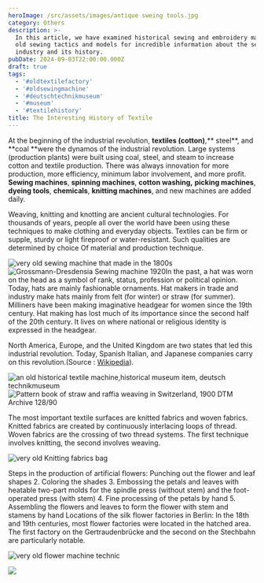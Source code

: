 ```yaml
---
heroImage: /src/assets/images/antique sweing tools.jpg
category: Others
description: >-
  In this article, we have examined historical sewing and embroidery machines,
  old sewing tactics and models for incredible information about the sewing
  industry and its history.
pubDate: 2024-09-03T22:00:00.000Z
draft: true
tags:
  - '#oldtextilefactory'
  - '#oldsewingmachine'
  - '#deutschtechnikmuseum'
  - '#museum'
  - '#textilehistory'
title: The Interesting History of Textile
---
```


At the beginning of the industrial revolution, **textiles (cotton)**,\*\* steel\*\*, and \*\*coal \*\*were the dynamos of the industrial revolution. Large systems (production plants) were built using coal, steel, and steam to increase cotton and textile production. There was always innovation for more production, more efficiency, minimum labor involvement, and more profit. **Sewing machines**, **spinning machines**, **cotton washing,** **picking machines**, **dyeing tools**, **chemicals**, **knitting machines**, and new machines are added daily.

Weaving, knitting  and knotting are ancient cultural technologies. For thousands of years, people all over the world have been using these techniques to make clothing and everyday objects. Textiles can be firm or supple, sturdy or light fireproof or water-resistant. Such qualities are determined by choice Of material and production technique.

![very old sewing machine that made in the 1800s](</src/assets/images/antique hat machine.jpg> "The one in the museum is a very old sewing machine designed for hat making. It was probably made in the 1800s.")![Grossmann-Dresdensia Sewing machine 1920](</src/assets/images/Grossmann sewing machine.jpg> "A specific Sewing Machine for Hat built by Grossmann in Germany-Dresden, Straw sewing machine Dresdensia Manufacture of straw hats from sewn-in braids. 1920")In the past, a hat was worn on the head as a symbol of rank, status, profession or political opinion. Today, hats are mainly fashionable ornaments. Hat makers in trade and industry make hats mainly from felt (for winter) or straw (for summer). Milliners have been making imaginative headgear for women since the 19th century. Hat making has lost much of its importance since the second half of the 20th century. It lives on where national or religious identity is expressed in the headgear.

North America, Europe, and the United Kingdom are two states that led this industrial revolution. Today, Spanish Italian, and Japanese companies carry on this revolution.(Source : [Wikipedia](https://en.wikipedia.org/wiki/Industrial_Revolution "Industrial Revolution-Textile Section")).

![an old historical textile machine,historical museum item, deutsch technikmuseum](</src/assets/images/a old textile machine historical museum item Deutsch Technikmuseum.jpg> "an old historical textile machine,historical museum item, deutsch technikmuseum")![Pattern book of straw and raffia weaving in Switzerland, 1900 DTM Archive 128/90](/src/assets/images/book-for-knitting-model.jpg "Pattern book of straw and raffia weaving in Switzerland, 1900 DTM Archive 128/90")

The most important textile surfaces are knitted fabrics and woven fabrics. Knitted fabrics are created by continuously interlacing loops of thread. Woven fabrics are the crossing of two thread systems. The first technique involves knitting, the second involves weaving.

![very old Knitting fabrics bag](/src/assets/images/knitting-fabrics-bag.jpg "very old Knitting fabrics bag")

Steps in the production of artificial flowers: Punching out the flower and leaf shapes 2. Coloring the shades 3. Embossing the petals and leaves with heatable two-part molds for the spindle press (without stem) and the foot-operated press (with stem) 4. Fine processing of the petals by hand 5. Assembling the flowers and leaves to form the flower with stem and stamens by hand Locations of the silk flower factories in Berlin: In the 18th and 19th centuries, most flower factories were located in the hatched area. The first factory on the Gertraudenbrücke and the second on the Stechbahn are particularly notable.

![very old flower machine technic](/src/assets/images/very-old-flower-technic-1.jpg "very old flower machine technic")

![](/src/assets/images/very-old-flower-technic-.jpg)
